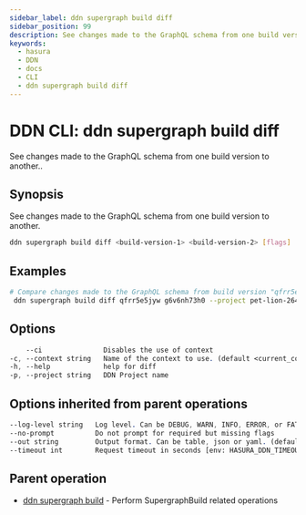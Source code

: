 ```yaml
---
sidebar_label: ddn supergraph build diff
sidebar_position: 99
description: See changes made to the GraphQL schema from one build version to another. using the DDN CLI
keywords:
  - hasura
  - DDN
  - docs
  - CLI
  - ddn supergraph build diff
---
```


# DDN CLI: ddn supergraph build diff

See changes made to the GraphQL schema from one build version to another..

## Synopsis

See changes made to the GraphQL schema from one build version to another.

```bash
ddn supergraph build diff <build-version-1> <build-version-2> [flags]
```

## Examples

```bash
# Compare changes made to the GraphQL schema from build version "qfrr5e5jyw" to "g6v6nh73h0" for Project "pet-lion-2649"
 ddn supergraph build diff qfrr5e5jyw g6v6nh73h0 --project pet-lion-2649
```

## Options

```sass
    --ci               Disables the use of context
-c, --context string   Name of the context to use. (default <current_context>)
-h, --help             help for diff
-p, --project string   DDN Project name
```

## Options inherited from parent operations

```sass
--log-level string   Log level. Can be DEBUG, WARN, INFO, ERROR, or FATAL. (default "INFO")
--no-prompt          Do not prompt for required but missing flags
--out string         Output format. Can be table, json or yaml. (default "table")
--timeout int        Request timeout in seconds [env: HASURA_DDN_TIMEOUT] (default 100)
```

## Parent operation

- [ddn supergraph build](/cli/commands/ddn_supergraph_build) - Perform SupergraphBuild related operations
